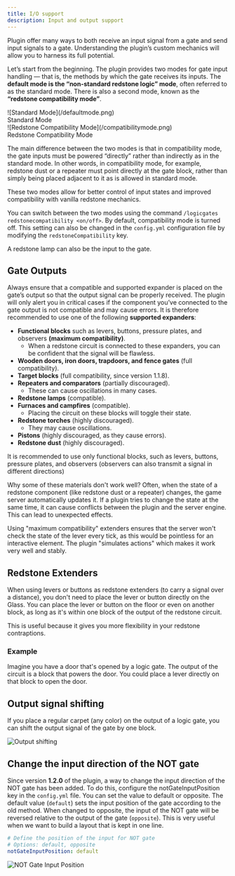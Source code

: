```yaml
---
title: I/O support
description: Input and output support
---
```


Plugin offer many ways to both receive an input signal from a gate and send input signals to a gate. Understanding the plugin’s custom mechanics will allow you to harness its full potential.

Let’s start from the beginning. The plugin provides two modes for gate input handling — that is, the methods by which the gate receives its inputs. The **default mode is the “non-standard redstone logic” mode**, often referred to as the standard mode. There is also a second mode, known as the **“redstone compatibility mode”**.

<div style={{ display: "flex", gap: "30px" }}>
   <div>
   ![Standard Mode](/defaultmode.png)

   <figcaption style={{ marginTop: "-20px" }}>Standard Mode</figcaption>
   </div>

   <div>
   ![Redstone Compatibility Mode](/compatibilitymode.png)

   <figcaption style={{ marginTop: "-20px" }}>Redstone Compatibility Mode</figcaption>
   </div>
</div>

The main difference between the two modes is that in compatibility mode, the gate inputs must be powered “directly” rather than indirectly as in the standard mode. In other words, in compatibility mode, for example, redstone dust or a repeater must point directly at the gate block, rather than simply being placed adjacent to it as is allowed in standard mode.

These two modes allow for better control of input states and improved compatibility with vanilla redstone mechanics.

You can switch between the two modes using the command `/logicgates redstonecompatibility <on/off>`. By default, compatibility mode is turned off. This setting can also be changed in the `config.yml` configuration file by modifying the `redstoneCompatibility` key.

A redstone lamp can also be the input to the gate.

## Gate Outputs

Always ensure that a compatible and supported expander is placed on the gate’s output so that the output signal can be properly received. The plugin will only alert you in critical cases if the component you’ve connected to the gate output is not compatible and may cause errors. It is therefore recommended to use one of the following **supported expanders**:

- **Functional blocks** such as levers, buttons, pressure plates, and observers **(maximum compatibility)**.
  - When a redstone circuit is connected to these expanders, you can be confident that the signal will be flawless.
- **Wooden doors, iron doors, trapdoors, and fence gates** (full compatibility).
- **Target blocks** (full compatibility, since version 1.1.8).
- **Repeaters and comparators** (partially discouraged).
  - These can cause oscillations in many cases.
- **Redstone lamps** (compatible).
- **Furnaces and campfires** (compatible).
  - Placing the circuit on these blocks will toggle their state.
- **Redstone torches** (highly discouraged).
  - They may cause oscillations.
- **Pistons** (highly discouraged, as they cause errors).
- **Redstone dust** (highly discouraged).

<Callout>
  It is recommended to use only functional blocks, such as levers, buttons,
  pressure plates, and observers (observers can also transmit a signal in
  different directions)
</Callout>

Why some of these materials don't work well? Often, when the state of a redstone component (like redstone dust or a repeater) changes, the game server automatically updates it. If a plugin tries to change the state at the same time, it can cause conflicts between the plugin and the server engine. This can lead to unexpected effects.

Using "maximum compatibility" extenders ensures that the server won't check the state of the lever every tick, as this would be pointless for an interactive element. The plugin "simulates actions" which makes it work very well and stably.

## Redstone Extenders

When using levers or buttons as redstone extenders (to carry a signal over a distance), you don't need to place the lever or button directly on the Glass. You can place the lever or button on the floor or even on another block, as long as it's within one block of the output of the redstone circuit.

This is useful because it gives you more flexibility in your redstone contraptions.

### Example

Imagine you have a door that's opened by a logic gate. The output of the circuit is a block that powers the door. You could place a lever directly on that block to open the door.

## Output signal shifting

If you place a regular carpet (any color) on the output of a logic gate, you can shift the output signal of the gate by one block.

![Output shifting](/outputshift.png)

## Change the input direction of the NOT gate

Since version **1.2.0** of the plugin, a way to change the input direction of the NOT gate has been added. To do this, configure the notGateInputPosition key in the `config.yml` file. You can set the value to default or opposite. The default value (`default`) sets the input position of the gate according to the old method. When changed to opposite, the input of the NOT gate will be reversed relative to the output of the gate (`opposite`). This is very useful when we want to build a layout that is kept in one line.

```yaml
# Define the position of the input for NOT gate
# Options: default, opposite
notGateInputPosition: default
```

![NOT Gate Input Position](/notgateinputposition.png)
